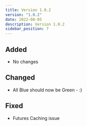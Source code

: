 ```yaml
---
title: Version 1.0.2
version: "1.0.2"
date: 2022-08-05
description: Version 1.0.2
sidebar_position: 7
---
```


## Added

- No changes

## Changed

- All Blue should now be Green - :)

## Fixed

- Futures Caching issue

